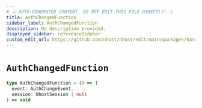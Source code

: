 ```yaml
---
# ⚠️ AUTO-GENERATED CONTENT. DO NOT EDIT THIS FILE DIRECTLY! ⚠️
title: AuthChangedFunction
sidebar_label: AuthChangedFunction
description: No description provided.
displayed_sidebar: referenceSidebar
custom_edit_url: https://github.com/nhost/nhost/edit/main/packages/hasura-auth-js/src/types/client.ts#L116
---
```


# `AuthChangedFunction`

```ts
type AuthChangedFunction = () => (
  event: AuthChangeEvent,
  session: NhostSession | null
) => void
```
